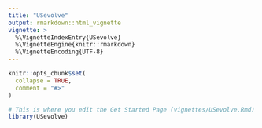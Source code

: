 ```yaml
---
title: "USevolve"
output: rmarkdown::html_vignette
vignette: >
  %\VignetteIndexEntry{USevolve}
  %\VignetteEngine{knitr::rmarkdown}
  %\VignetteEncoding{UTF-8}
---
```


```r
knitr::opts_chunk$set(
  collapse = TRUE,
  comment = "#>"
)
```

```r
# This is where you edit the Get Started Page (vignettes/USevolve.Rmd)
library(USevolve)
```
